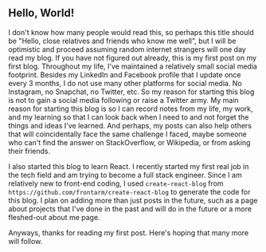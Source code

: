 ## Hello, World!

I don't know how many people would read this, so perhaps this title should be "Hello, close relatives and friends who know me well", but I will be optimistic and proceed assuming random internet strangers will one day read my blog. If you have not figured out already, this is my first post on my first blog. Throughout my life, I've maintained a relatively small social media footprint. Besides my LinkedIn and Facebook profile that I update once every 3 months, I do not use many other platforms for social media. No Instagram, no Snapchat, no Twitter, etc. So my reason for starting this blog is not to gain a social media following or raise a Twitter army. My main reason for starting this blog is so I can record notes from my life, my work, and my learning so that I can look back when I need to and not forget the things and ideas I've learned. And perhaps, my posts can also help others that will coincidentally face the same challenge I faced, maybe someone who can't find the answer on StackOverflow, or Wikipedia, or from asking their friends.

I also started this blog to learn React. I recently started my first real job in the tech field and am trying to become a full stack engineer. Since I am relatively new to front-end coding, I used `create-react-blog` from `https://github.com/frontarm/create-react-blog` to generate the code for this blog. I plan on adding more than just posts in the future, such as a page about projects that I've done in the past and will do in the future or a more fleshed-out about me page.

Anyways, thanks for reading my first post. Here's hoping that many more will follow.